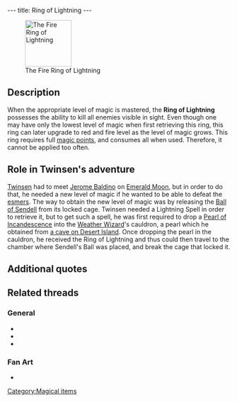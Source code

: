 ---
title: Ring of Lightning
---

[[Image:Lightning.gif|right|105px|thumb|The Fire Ring of Lightning]]

{{Quote|
Quote=Be careful, the devastating power of this ring consumes a great deal of Magic.|
Character=Official description}}

==Description==
When the appropriate level of magic is mastered, the '''Ring of Lightning''' possesses the ability to kill all enemies visible in sight. Even though one may have only the lowest level of magic when first retrieving this ring, this ring can later upgrade to red and fire level as the level of magic grows.
This ring requires full [[magic points]], and consumes all when used. Therefore, it cannot be applied too often.

==Role in Twinsen's adventure==
[[Twinsen]] had to meet [[Jerome Baldino]] on [[Emerald Moon]], but in order to do that, he needed a new level of magic if he wanted to be able to defeat the [[esmers]]. The way to obtain the new level of magic was by releasing the [[Ball of Sendell]] from its locked cage. Twinsen needed a Lightning Spell in order to retrieve it, but to get such a spell, he was first required to drop a [[Pearl of Incandescence]] into the [[Weather Wizard]]'s cauldron, a pearl which he obtained from [[Cave of the Pearl of Incandescence|a cave on Desert Island]]. Once dropping the pearl in the cauldron, he received the Ring of Lightning and thus could then travel to the chamber where Sendell's Ball was placed, and break the cage that locked it.

==Additional quotes==
{{Quote|
Quote=You just found the Ring of Lightning! Use it to find Sendell's Ball.|
Character=A voice Twinsen heard when finding the spell}}
{{Quote|
Quote=By dipping this pearl in the Weather Wizard's cauldron, you will be able to create a ring of lightning.|
Character=Official description of the Pearl of Incandescence}}

==Related threads==
===General===
* {{thread|id=3399|title=the trick I used}}
* {{thread|id=3407|title=How did you get the lighting spell?}}
* {{thread|id=2189|title=Lol!}}

===Fan Art===
* {{thread|id=11287|title=Twinsen}}

[[Category:Magical items]]